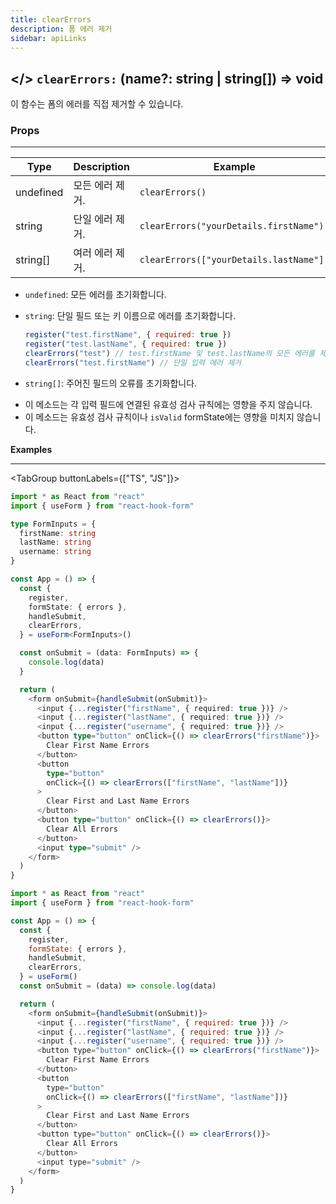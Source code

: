 ```yaml
---
title: clearErrors
description: 폼 에러 제거
sidebar: apiLinks
---
```


## \</> `clearErrors:` <TypeText>(name?: string | string[]) => void</TypeText>

이 함수는 폼의 에러를 직접 제거할 수 있습니다.

### Props

---

| Type                           | Description     | Example                                 |
| ------------------------------ | --------------- | --------------------------------------- |
| <TypeText>undefined</TypeText> | 모든 에러 제거. | `clearErrors()`                         |
| <TypeText>string</TypeText>    | 단일 에러 제거. | `clearErrors("yourDetails.firstName")`  |
| <TypeText>string[]</TypeText>  | 여러 에러 제거. | `clearErrors(["yourDetails.lastName"])` |

- `undefined`: 모든 에러를 초기화합니다.
- `string`: 단일 필드 또는 키 이름으로 에러를 초기화합니다.

  ```javascript
  register("test.firstName", { required: true })
  register("test.lastName", { required: true })
  clearErrors("test") // test.firstName 및 test.lastName의 모든 에러를 제거
  clearErrors("test.firstName") // 단일 입력 에러 제거
  ```

- `string[]`: 주어진 필드의 오류를 초기화합니다.

<Admonition type="important" title="규칙">

- 이 메소드는 각 입력 필드에 연결된 유효성 검사 규칙에는 영향을 주지 않습니다.
- 이 메소드는 유효성 검사 규칙이나 `isValid` formState에는 영향을 미치지 않습니다.

</Admonition>

**Examples**

---

<TabGroup buttonLabels={["TS", "JS"]}>

```typescript sandbox="https://codesandbox.io/s/react-hook-form-v7-ts-clearerrors-w3ymx"
import * as React from "react"
import { useForm } from "react-hook-form"

type FormInputs = {
  firstName: string
  lastName: string
  username: string
}

const App = () => {
  const {
    register,
    formState: { errors },
    handleSubmit,
    clearErrors,
  } = useForm<FormInputs>()

  const onSubmit = (data: FormInputs) => {
    console.log(data)
  }

  return (
    <form onSubmit={handleSubmit(onSubmit)}>
      <input {...register("firstName", { required: true })} />
      <input {...register("lastName", { required: true })} />
      <input {...register("username", { required: true })} />
      <button type="button" onClick={() => clearErrors("firstName")}>
        Clear First Name Errors
      </button>
      <button
        type="button"
        onClick={() => clearErrors(["firstName", "lastName"])}
      >
        Clear First and Last Name Errors
      </button>
      <button type="button" onClick={() => clearErrors()}>
        Clear All Errors
      </button>
      <input type="submit" />
    </form>
  )
}
```

```javascript sandbox="https://codesandbox.io/s/react-hook-form-v7-clearerrors-w5tl6"
import * as React from "react"
import { useForm } from "react-hook-form"

const App = () => {
  const {
    register,
    formState: { errors },
    handleSubmit,
    clearErrors,
  } = useForm()
  const onSubmit = (data) => console.log(data)

  return (
    <form onSubmit={handleSubmit(onSubmit)}>
      <input {...register("firstName", { required: true })} />
      <input {...register("lastName", { required: true })} />
      <input {...register("username", { required: true })} />
      <button type="button" onClick={() => clearErrors("firstName")}>
        Clear First Name Errors
      </button>
      <button
        type="button"
        onClick={() => clearErrors(["firstName", "lastName"])}
      >
        Clear First and Last Name Errors
      </button>
      <button type="button" onClick={() => clearErrors()}>
        Clear All Errors
      </button>
      <input type="submit" />
    </form>
  )
}
```

</TabGroup>
